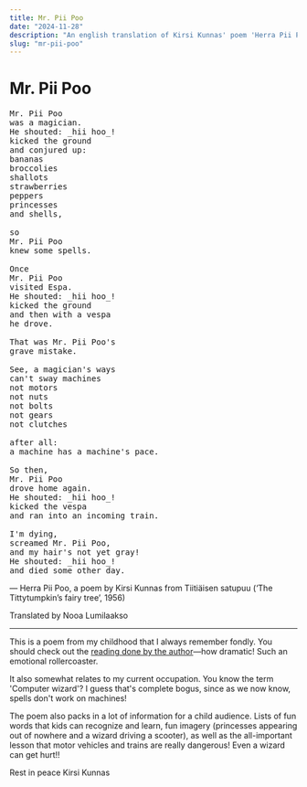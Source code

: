 ```yaml
---
title: Mr. Pii Poo
date: "2024-11-28"
description: "An english translation of Kirsi Kunnas' poem 'Herra Pii Poo' by Nooa Lumilaakso"
slug: "mr-pii-poo"
---
```


# Mr. Pii Poo

<pre className="poem">
Mr. Pii Poo
was a magician.
He shouted: _hii hoo_!
kicked the ground
<span className="poem__indent-1"></span>and conjured up:
<span className="poem__indent-2"></span>bananas
<span className="poem__indent-2"></span>broccolies
<span className="poem__indent-2"></span>shallots
<span className="poem__indent-2"></span>strawberries
<span className="poem__indent-2"></span>peppers
<span className="poem__indent-2"></span>princesses
<span className="poem__indent-2"></span>and shells,

so
Mr. Pii Poo
knew some spells.

Once
Mr. Pii Poo
visited Espa.
He shouted: _hii hoo_!
kicked the ground
and then with a vespa
he drove.

That was Mr. Pii Poo's
grave mistake.

See, a magician's ways
can't sway machines
not motors
not nuts
not bolts
not gears
not clutches

after all:
a machine has a machine's pace.

So then,
Mr. Pii Poo
drove home again.
He shouted: _hii hoo_!
kicked the vespa
and ran into an incoming train.

I'm dying,
screamed Mr. Pii Poo,
and my hair's not yet gray!
He shouted: _hii hoo_!
and died some other day.
</pre>

— Herra Pii Poo, a poem by Kirsi Kunnas from Tiitiäisen satupuu (‘The Tittytumpkin’s fairy tree’, 1956)

Translated by Nooa Lumilaakso


---

This is a poem from my childhood that I always remember fondly. You should check out the [reading done by the author](https://www.youtube.com/watch?app=desktop&v=P-CHVhVqBfw)—how dramatic! Such an emotional rollercoaster.

It also somewhat relates to my current occupation. You know the term 'Computer wizard'? I guess that's complete bogus, since as we now know, spells don't work on machines! 

The poem also packs in a lot of information for a child audience. Lists of fun words that kids can recognize and learn, fun imagery (princesses appearing out of nowhere and a wizard driving a scooter), as well as the all-important lesson that motor vehicles and trains are really dangerous! Even a wizard can get hurt!!

Rest in peace Kirsi Kunnas
